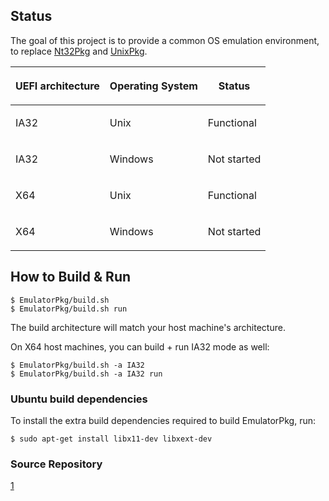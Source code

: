 ==Status==

The goal of this project is to provide a common OS emulation environment, to replace [[Nt32Pkg]] and [[UnixPkg]].

{| class='wikitable'
! UEFI architecture || Operating System || Status
|-
| IA32 || Unix || Functional
|-
| IA32 || Windows || Not started
|-
| X64 || Unix || Functional
|-
| X64 || Windows || Not started
|}

==How to Build & Run==

 $ EmulatorPkg/build.sh
 $ EmulatorPkg/build.sh run

The build architecture will match your host machine's architecture.

On X64 host machines, you can build + run IA32 mode as well:
 $ EmulatorPkg/build.sh -a IA32
 $ EmulatorPkg/build.sh -a IA32 run

===Ubuntu build dependencies===

To install the extra build dependencies required to build EmulatorPkg, run:
 $ sudo apt-get install libx11-dev libxext-dev

===Source Repository===

[https://github.com/tianocore/edk2/tree/master/EmulatorPkg]
